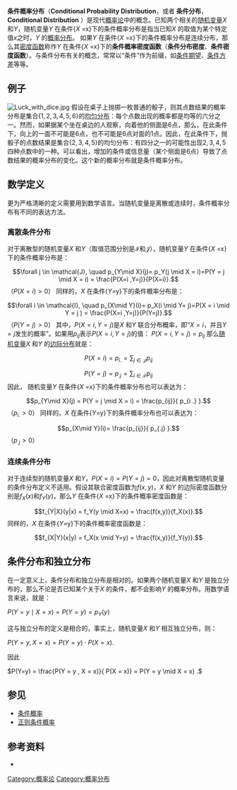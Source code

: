 {{noteTA
|T=zh-tw:條件機率分布;zh-cn:条件概率分布
|1= zh-cn: 边缘;zh-tw:邊際
|2= zh-cn: 概率;zh-tw:機率
|3= zh-cn: 变量;zh-tw:變數;zh-hk:變量
|4=zh-cn方差: ;zh-tw:變異數
|5=zh-cn: ;zh-tw:
|6=zh-cn: 参数;zh-tw:母數
}}
'''条件概率分布'''（'''Conditional Probability Distribution'''，或者 '''条件分布'''，'''Conditional Distribution''' ）是现代[[概率论|概率论]]中的概念。已知两个相关的[[随机变量|随机变量]]''X'' 和''Y''，随机变量''Y'' 在条件{''X'' =x}下的条件概率分布是指当已知''X'' 的取值为某个特定值''x''之时，''Y'' 的[[概率分布|概率分布]]。 如果''Y'' 在条件{''X'' =x}下的条件概率分布是连续分布，那么其[[概率密度函数|密度函数]]称作''Y'' 在条件{''X'' =x}下的'''条件概率密度函数'''（'''条件分布密度'''、'''条件密度函数'''）。与条件分布有关的概念，常常以“条件”作为前缀，如[[条件期望|条件期望]]、[[条件方差|条件方差]]等等。

==例子==
[[File:Luck_with_dice.jpg|thumb]]
假设在桌子上抛掷一枚普通的骰子，则其点数结果的概率分布是集合<math>\{ 1, 2, 3, 4, 5, 6\}</math>的[[均匀分布|均匀分布]]：每个点数出现的概率都是均等的六分之一。然而，如果据某个坐在桌边的人观察，向着他的侧面是6点，那么，在此条件下，向上的一面不可能是6点，也不可能是6点对面的1点。因此，在此条件下，抛骰子的点数结果是集合<math>\{ 2, 3, 4, 5\}</math>的均匀分布：有四分之一的可能性出现<math>2, 3, 4, 5</math>四种点数中的一种。可以看出，增加的条件或信息量（某个侧面是6点）导致了点数结果的概率分布的变化。这个新的概率分布就是条件概率分布。

==数学定义==
更为严格清晰的定义需要用到数学语言。当随机变量是离散或连续时，条件概率分布有不同的表达方法。

===离散条件分布===
对于离散型的随机变量''X'' 和''Y''（取值范围分别是<math>\mathcal{I}</math>和<math>\mathcal{J}</math>），随机变量''Y'' 在条件{''X'' =x}下的条件概率分布是：
:<math>\forall j \in \mathcal{J}, \quad p_{Y\mid X}(j)= p_Y(j \mid X = i)=P(Y = j \mid X = i) = \frac{P(X=i ,Y=j)}{P(X=i)}.</math> （<math>P(X=i)>0</math>）
同样的，''X'' 在条件{''Y''=y}下的条件概率分布是：
:<math>\forall i \in \mathcal{I}, \quad p_{X\mid Y}(i)= p_X(i \mid Y= j)=P(X = i \mid Y = j ) = \frac{P(X=i ,Y=j)}{P(Y=j)}.</math> （<math>P(Y=j)>0</math>）
其中，<math>P(X=i ,Y=j)</math>是''X'' 和''Y'' 联合分布概率，即“<math>X=i</math>，并且<math>Y=j</math>发生的概率”。如果用<math>p_{ij}</math>表示<math>P(X=i ,Y=j)</math>的值：
<math>P(X=i ,Y=j) = p_{ij}</math>
那么[[随机变量|随机变量]]''X'' 和''Y'' 的[[边际分布|边际分布]]就是：
:<math>P(X=i) = p_{i.} = \sum_{j \in \mathcal{J} } p_{ij}</math>
:<math>P(Y=j) = p_{. j} = \sum_{i \in \mathcal{I} } p_{ij}</math>
因此， 随机变量''Y'' 在条件{''X'' =x}下的条件概率分布也可以表达为：
:<math>p_{Y\mid X}(j) = P(Y = j \mid X = i) = \frac{p_{ij}}{ p_{i .} }.</math>（<math>p_{i .}>0</math>）
同样的，''X'' 在条件{''Y''=y}下的条件概率分布也可以表达为：
:<math>p_{X\mid Y}(i)= \frac{p_{ij}}{ p_{.j} }.</math>（<math>p_{. j}>0</math>）

===连续条件分布===
对于连续型的随机变量''X'' 和''Y''，<math>P(X=i)=P(Y=j)=0</math>，因此对离散型随机变量的条件分布定义不适用。假设其联合密度函数为<math>f(x,y)</math>，''X'' 和''Y'' 的边际密度函数分别是<math>f_X(x)</math>和<math>f_Y(y)</math>，那么''Y'' 在条件{''X'' =x}下的条件概率密度函数是：
:<math>f_{Y|X}(y|x) = f_Y(y \mid X=x) = \frac{f(x,y)}{f_X(x)}.</math>
同样的，''X'' 在条件{''Y''=y}下的条件概率密度函数是：
:<math>f_{X|Y}(x|y) = f_X(x \mid Y=y) = \frac{f(x,y)}{f_Y(y)}.</math>

==条件分布和独立分布==
在一定意义上，条件分布和独立分布是相对的。如果两个随机变量''X'' 和''Y'' 是独立分布的，那么不论是否已知某个关于''X'' 的条件，都不会影响''Y'' 的概率分布。用数学语言来说，就是：
; <math>P(Y = y  \mid X = x) = P(Y=y) = p_Y(y)</math>
这与独立分布的定义是相合的，事实上，随机变量''X'' 和''Y'' 相互独立分布，则：
; <math>P(Y = y , X = x) = P(Y=y) \cdot P(X = x).</math>
因此
; <math> P(Y=y) = \frac{P(Y = y , X = x)}{ P(X = x)} = P(Y = y \mid X = x) .</math>

== 参见 ==
*[[条件概率|条件概率]]
*[[正则条件概率|正则条件概率]]

==参考资料==
*{{cite book | title = 《概率论与数理统计》 | author = 赵衡秀 | year =2005 | publisher = 清华大学出版社 }}

[[Category:概率论|Category:概率论]]
[[Category:概率分布|Category:概率分布]]